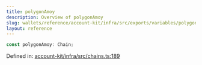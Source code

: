 ```yaml
---
title: polygonAmoy
description: Overview of polygonAmoy
slug: wallets/reference/account-kit/infra/src/exports/variables/polygonAmoy
layout: reference
---
```


```ts
const polygonAmoy: Chain;
```

Defined in: [account-kit/infra/src/chains.ts:189](https://github.com/alchemyplatform/aa-sdk/blob/4987bdd63823427c48ec21401b71fa3cfc2d0675/account-kit/infra/src/chains.ts#L189)
